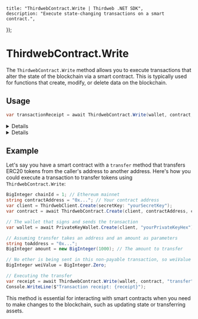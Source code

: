 
	title: "ThirdwebContract.Write | Thirdweb .NET SDK",
	description: "Execute state-changing transactions on a smart contract.",
});

# ThirdwebContract.Write

The `ThirdwebContract.Write` method allows you to execute transactions that alter the state of the blockchain via a smart contract. This is typically used for functions that create, modify, or delete data on the blockchain.

## Usage

```csharp
var transactionReceipt = await ThirdwebContract.Write(wallet, contract, "methodName", weiValue, parameters);
```

<Details summary="Parameters">

### wallet (required)

An instance of `IThirdwebWallet`. This represents the signer of the transaction, which can be any type of wallet provider.

### contract (required)

An instance of `ThirdwebContract`. Represents the smart contract you wish to interact with.

### methodName (required)

The name of the smart contract method you intend to call. Must be a `string`.

### weiValue (required)

The amount of Wei to send with payable transactions as a `BigInteger`. This is often set to 0 for methods that don't require sending Ether.

### parameters (optional)

The parameters to pass to the smart contract method, if any. Provide these as a comma-separated list after weiValue.

</Details>

<Details summary="Return Value">

### TransactionReceipt

Returns the transaction receipt as a `TransactionReceipt` object, which contains information about the executed transaction.

</Details>

## Example

Let's say you have a smart contract with a `transfer` method that transfers ERC20 tokens from the caller's address to another address. Here's how you could execute a transaction to transfer tokens using `ThirdwebContract.Write`:

```csharp
BigInteger chainId = 1; // Ethereum mainnet
string contractAddress = "0x..."; // Your contract address
var client = ThirdwebClient.Create(secretKey: "yourSecretKey");
var contract = await ThirdwebContract.Create(client, contractAddress, chainId);

// The wallet that signs and sends the transaction
var wallet = await PrivateKeyWallet.Create(client, "yourPrivateKeyHex");

// Assuming transfer takes an address and an amount as parameters
string toAddress = "0x...";
BigInteger amount = new BigInteger(1000); // The amount to transfer

// No ether is being sent in this non-payable transaction, so weiValue is 0
BigInteger weiValue = BigInteger.Zero;

// Executing the transfer
var receipt = await ThirdwebContract.Write(wallet, contract, "transfer", weiValue, toAddress, amount);
Console.WriteLine($"Transaction receipt: {receipt}");
```

This method is essential for interacting with smart contracts when you need to make changes to the blockchain, such as updating state or transferring assets.
